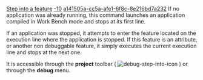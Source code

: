 [[Property:title|Step into a feature]]
[[Property:weight|-10]]
[[Property:uuid|a141505a-cc5a-afe1-6f8c-8e216bd7a232]]
If no application was already running, this command launches an application compiled in Work Bench mode and stops at its first line.

If an application was stopped, it attempts to enter the feature located on the execution line where the application is stopped. If this feature is an attribute, or another non debuggable feature, it simply executes the current execution line and stops at the next one.

It is accessible through the '''project''' toolbar (  [[Image:debug-step-into-icon]]  ) or through the '''debug''' menu. 

{{seealso| '''See Also''' <br/>
[[Eiffel Debugger Execution: Introduction|Execution commands]]  <br/>
[[Generating executables|Compiling in Workbench mode]]  }}




